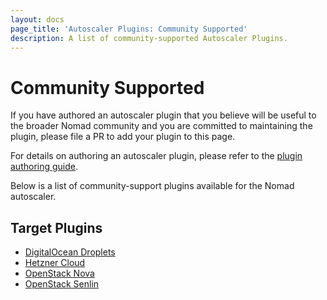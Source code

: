 ```yaml
---
layout: docs
page_title: 'Autoscaler Plugins: Community Supported'
description: A list of community-supported Autoscaler Plugins.
---
```


# Community Supported

If you have authored an autoscaler plugin that you believe will be useful to
the broader Nomad community and you are committed to maintaining the plugin,
please file a PR to add your plugin to this page.

For details on authoring an autoscaler plugin, please refer to the [plugin
authoring guide][plugin_guide].

Below is a list of community-support plugins available for the Nomad autoscaler.

## Target Plugins

- [DigitalOcean Droplets][do-droplets]
- [Hetzner Cloud][hcloud]
- [OpenStack Nova][os-nova]
- [OpenStack Senlin][senlin]

[plugin_guide]: /nomad/tools/autoscaling/internals/plugins
[senlin]: https://github.com/dkt26111/nomad-senlin-autoscaler
[do-droplets]: https://github.com/jsiebens/nomad-droplets-autoscaler
[os-nova]: https://github.com/jorgemarey/nomad-nova-autoscaler
[hcloud]: https://github.com/AndrewChubatiuk/nomad-hcloud-autoscaler
